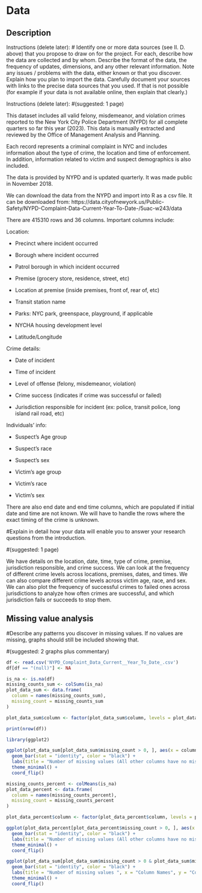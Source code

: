 # Data

## Description


Instructions (delete later):
# Identify one or more data sources (see II. D. above) that you propose to draw on for the project. For each, describe how the data are collected and by whom. Describe the format of the data, the frequency of updates, dimensions, and any other relevant information. Note any issues / problems with the data, either known or that you discover. Explain how you plan to import the data. Carefully document your sources with links to the precise data sources that you used. If that is not possible (for example if your data is not available online, then explain that clearly.) 

Instructions (delete later): 
#(suggested: 1 page)


This dataset includes all valid felony, misdemeanor, and violation crimes reported to the New York City Police Department (NYPD) for all complete quarters so far this year (2023). This data is manually extracted and reviewed by the Office of Management Analysis and Planning. 

Each record represents a criminal complaint in NYC and includes information about the type of crime, the location and time of enforcement. In addition, information related to victim and suspect demographics is also included. 

The data is provided by NYPD and is updated quarterly. It was made public in November 2018.

We can download the data from the NYPD and import into R as a csv file. It can be downloaded from: https://data.cityofnewyork.us/Public-Safety/NYPD-Complaint-Data-Current-Year-To-Date-/5uac-w243/data


There are 415310 rows and 36 columns. Important columns include:

Location:

- Precinct where incident occurred

- Borough where incident occurred

- Patrol borough in which incident occurred

- Premise (grocery store, residence, street, etc)

- Location at premise (inside premises, front of, rear of, etc)

- Transit station name

- Parks: NYC park, greenspace, playground, if applicable

- NYCHA housing development level

- Latitude/Longitude

Crime details:

- Date of incident

- Time of incident

- Level of offense (felony, misdemeanor, violation)

- Crime success (indicates if crime was successful or failed)

- Jurisdiction responsible for incident (ex: police, transit police, long island rail road, etc)

Individuals' info:

- Suspect's Age group

- Suspect's race

- Suspect's sex

- Victim's age group

- Victim's race

- Victim's sex


There are also end date and end time columns, which are populated if initial date and time are not known. 
We will have to handle the rows where the exact timing of the crime is unknown.



#Explain in detail how your data will enable you to answer your research questions from the introduction. 

#(suggested: 1 page)

We have details on the location, date, time, type of crime, premise, jurisdiction responsible, and crime success.
We can look at the frequency of different crime levels across locations, premises, dates, and times.
We can also compare different crime levels across victim age, race, and sex.
We can also plot the frequency of successful crimes to failed ones across jurisdictions to analyze how often crimes are successful, 
and which jurisdiction fails or succeeds to stop them.


## Missing value analysis

#Describe any patterns you discover in missing values. If no values are missing, graphs should still be included showing that.


#(suggested: 2 graphs plus commentary)

```r
df <- read.csv('NYPD_Complaint_Data_Current__Year_To_Date_.csv')
df[df == "(null)"] <- NA
```

```r
is_na <- is.na(df)
missing_counts_sum <- colSums(is_na)
plot_data_sum <- data.frame(
  column = names(missing_counts_sum),
  missing_count = missing_counts_sum
)

plot_data_sum$column <- factor(plot_data_sum$column, levels = plot_data_sum$column[order(plot_data_sum$missing_count)])
```


```r
print(nrow(df))
```


```r
library(ggplot2)

ggplot(plot_data_sum[plot_data_sum$missing_count > 0, ], aes(x = column, y = missing_count)) +
  geom_bar(stat = "identity", color = "black") +
  labs(title = "Number of missing values (All other columns have no mising values)", x = "Column Names", y = "Counts") +
  theme_minimal() +
  coord_flip()
```
```r
missing_counts_percent <- colMeans(is_na)
plot_data_percent <- data.frame(
  column = names(missing_counts_percent),
  missing_count = missing_counts_percent
)

plot_data_percent$column <- factor(plot_data_percent$column, levels = plot_data_percent$column[order(plot_data_percent$missing_count)])

ggplot(plot_data_percent[plot_data_percent$missing_count > 0, ], aes(x = column, y = missing_count)) +
  geom_bar(stat = "identity", color = "black") +
  labs(title = "Number of missing values (All other columns have no mising values)", x = "Column Names", y = "Percentage") +
  theme_minimal() +
  coord_flip()
```




```r
ggplot(plot_data_sum[plot_data_sum$missing_count > 0 & plot_data_sum$missing_count < 1000, ], aes(x = column, y = missing_count)) +
  geom_bar(stat = "identity", color = "black") +
  labs(title = "Number of missing values ", x = "Column Names", y = "Counts") +
  theme_minimal() +
  coord_flip()
```













